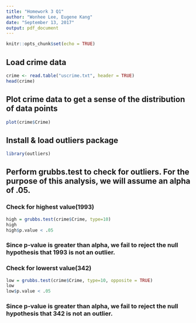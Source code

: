 ```yaml
---
title: "Homework 3 Q1"
author: "Wonhee Lee, Eugene Kang"
date: "September 13, 2017"
output: pdf_document
---
```


```r
knitr::opts_chunk$set(echo = TRUE)
```

## Load crime data

```r
crime <- read.table("uscrime.txt", header = TRUE)
head(crime)
```


## Plot crime data to get a sense of the distribution of data points

```r
plot(crime$Crime)
```

## Install & load outliers package

```r
library(outliers)
```

## Perform grubbs.test to check for outliers. For the purpose of this analysis, we will assume an alpha of .05.
### Check for highest value(1993)
```r
high = grubbs.test(crime$Crime, type=10)
high
high$p.value < .05
```
### Since p-value is greater than alpha, we fail to reject the null hypothesis that 1993 is not an outlier.

### Check for lowerst value(342)
```r
low = grubbs.test(crime$Crime, type=10, opposite = TRUE)
low
low$p.value < .05
```
### Since p-value is greater than alpha, we fail to reject the null hypothesis that 342 is not an outlier.